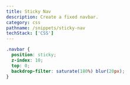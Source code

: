 ```yaml
---
title: Sticky Nav
description: Create a fixed navbar.
category: css
pathname: /snippets/sticky-nav
techStack: ['CSS']
---
```


```css
.navbar {
  position: sticky;
  z-index: 10;
  top: 0;
  backdrop-filter: saturate(180%) blur(20px);
}
```
